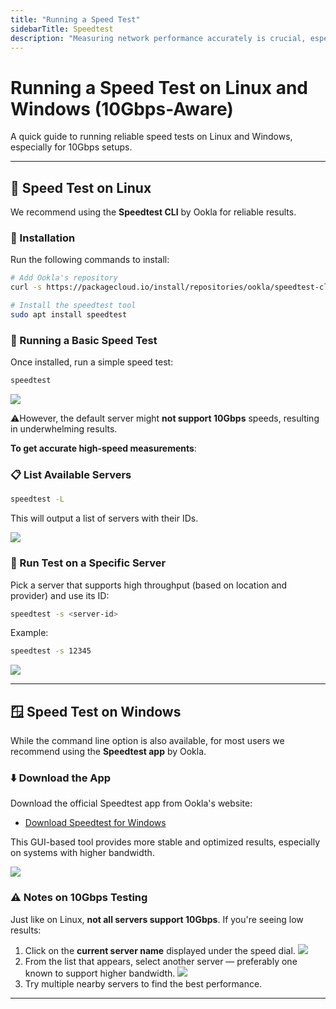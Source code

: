 ```yaml
---
title: "Running a Speed Test"
sidebarTitle: Speedtest
description: "Measuring network performance accurately is crucial, especially on high-bandwidth setups (e.g., 10Gbps links). This guide explains how to run speed tests on both Linux and Windows, and highlights important considerations for choosing test servers that support high speeds."
---
```


# Running a Speed Test on Linux and Windows (10Gbps-Aware)

A quick guide to running reliable speed tests on Linux and Windows, especially for 10Gbps setups.

---

## 🐧 Speed Test on Linux

We recommend using the **Speedtest CLI** by Ookla for reliable results.

### 🔧 Installation

Run the following commands to install:

```bash
# Add Ookla's repository
curl -s https://packagecloud.io/install/repositories/ookla/speedtest-cli/script.deb.sh | sudo bash

# Install the speedtest tool
sudo apt install speedtest
```

### 🚀 Running a Basic Speed Test

Once installed, run a simple speed test:

```bash
speedtest
```
![](/assets/SPEEDTEST.png)

⚠️However, the default server might **not support 10Gbps** speeds, resulting in underwhelming results.

**To get accurate high-speed measurements**:


### 📋 List Available Servers

```bash
speedtest -L
```

This will output a list of servers with their IDs.

![](/assets/SPEEDTEST-LIST.png)

### 🎯 Run Test on a Specific Server

Pick a server that supports high throughput (based on location and provider) and use its ID:

```bash
speedtest -s <server-id>
```

Example:

```bash
speedtest -s 12345
```

![](/assets/SPEEDTEST-server.png)

---

## 🪟 Speed Test on Windows

While the command line option is also available, for most users we recommend using the **Speedtest app** by Ookla.

### ⬇️ Download the App

Download the official Speedtest app from Ookla's website:

* [Download Speedtest for Windows](https://www.speedtest.net/apps/windows)

This GUI-based tool provides more stable and optimized results, especially on systems with higher bandwidth.

![](/assets/Speed-test.png)

### ⚠️ Notes on 10Gbps Testing

Just like on Linux, **not all servers support 10Gbps**. If you're seeing low results:

1. Click on the **current server name** displayed under the speed dial.
![](/assets/speed-test-page.png)
2. From the list that appears, select another server — preferably one known to support higher bandwidth.
![](/assets/speed_test_list.png)
3. Try multiple nearby servers to find the best performance.


---
